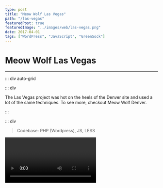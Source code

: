 ```yaml
---
type: post
title: "Meow Wolf Las Vegas"
path: "/las-vegas"
featuredPost: true
featuredImage: "../images/web/las-vegas.png"
date: 2017-04-01
tags: ["WordPress", "JavaScript", "GreenSock"]
---
```



# Meow Wolf Las Vegas

---

::: div auto-grid

::: div

The Las Vegas project was hot on the heels of the Denver site and used a lot of the same techniques. To see more, checkout <Link to="/denver">Meow Wolf Denver</Link>.

:::

::: div

> Codebase: PHP (Wordpress), JS, LESS

<Video type="youtube" url="WYAySgXmXF0" />

:::

:::
